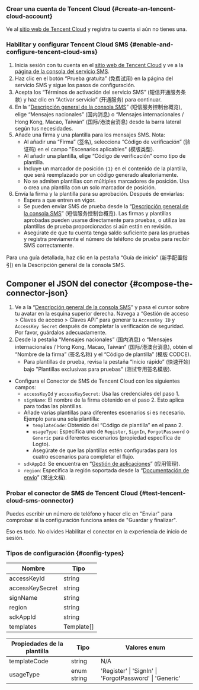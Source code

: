 ### Crear una cuenta de Tencent Cloud \{#create-an-tencent-cloud-account}

Ve al [sitio web de Tencent Cloud](https://cloud.tencent.com/) y registra tu cuenta si aún no tienes una.

### Habilitar y configurar Tencent Cloud SMS \{#enable-and-configure-tencent-cloud-sms}

1. Inicia sesión con tu cuenta en el [sitio web de Tencent Cloud](https://cloud.tencent.com/) y ve a la [página de la consola del servicio SMS](https://cloud.tencent.com/product/sms).
2. Haz clic en el botón “Prueba gratuita” (免费试用) en la página del servicio SMS y sigue los pasos de configuración.
3. Acepta los “Términos de activación del servicio SMS” (短信开通服务条款) y haz clic en “Activar servicio” (开通服务) para continuar.
4. En la “[Descripción general de la consola SMS](https://console.cloud.tencent.com/smsv2)” (短信服务控制台概览), elige “Mensajes nacionales” (国内消息) o “Mensajes internacionales / Hong Kong, Macao, Taiwán” (国际/港澳台消息) desde la barra lateral según tus necesidades.
5. Añade una firma y una plantilla para los mensajes SMS. Nota:
   - Al añadir una “Firma” (签名), selecciona “Código de verificación” (验证码) en el campo "Escenarios aplicables" (模版类型).
   - Al añadir una plantilla, elige “Código de verificación” como tipo de plantilla.
   - Incluye un marcador de posición `{1}` en el contenido de la plantilla, que será reemplazado por un código generado aleatoriamente.
   - No se admiten plantillas con múltiples marcadores de posición. Usa o crea una plantilla con un solo marcador de posición.
6. Envía la firma y la plantilla para su aprobación. Después de enviarlas:
   - Espera a que entren en vigor.
   - Se pueden enviar SMS de prueba desde la “[Descripción general de la consola SMS](https://console.cloud.tencent.com/smsv2)” (短信服务控制台概览). Las firmas y plantillas aprobadas pueden usarse directamente para pruebas, o utiliza las plantillas de prueba proporcionadas si aún están en revisión.
   - Asegúrate de que tu cuenta tenga saldo suficiente para las pruebas y registra previamente el número de teléfono de prueba para recibir SMS correctamente.

Para una guía detallada, haz clic en la pestaña “Guía de inicio” (新手配置指引) en la Descripción general de la consola SMS.

## Componer el JSON del conector \{#compose-the-connector-json}

1. Ve a la “[Descripción general de la consola SMS](https://console.cloud.tencent.com/smsv2)” y pasa el cursor sobre tu avatar en la esquina superior derecha. Navega a “Gestión de acceso > Claves de acceso > Claves API” para generar tu `AccessKey ID` y `AccessKey Secret` después de completar la verificación de seguridad. Por favor, guárdalos adecuadamente.
2. Desde la pestaña “Mensajes nacionales” (国内消息) o “Mensajes internacionales / Hong Kong, Macao, Taiwán” (国际/港澳台消息), obtén el “Nombre de la firma” (签名名称) y el “Código de plantilla” (模版 CODCE).
   - Para plantillas de prueba, revisa la pestaña “Inicio rápido” (快速开始) bajo "Plantillas exclusivas para pruebas" (测试专用签名模版).

- Configura el Conector de SMS de Tencent Cloud con los siguientes campos:
  - `accessKeyId` y `accessKeySecret`: Usa las credenciales del paso 1.
  - `signName`: El nombre de la firma obtenido en el paso 2. Esto aplica para todas las plantillas.
  - Añade varias plantillas para diferentes escenarios si es necesario. Ejemplo para una sola plantilla:
    - `templateCode`: Obtenido del “Código de plantilla” en el paso 2.
    - `usageType`: Especifica uno de `Register`, `SignIn`, `ForgotPassword` o `Generic` para diferentes escenarios (propiedad específica de Logto).
    - Asegúrate de que las plantillas estén configuradas para los cuatro escenarios para completar el flujo.
  - `sdkAppId`: Se encuentra en “[Gestión de aplicaciones](https://console.cloud.tencent.com/smsv2/app-manage)” (应用管理).
  - `region`: Especifica la región soportada desde la “[Documentación de envío](https://cloud.tencent.com/document/api/382/52071#.E5.9C.B0.E5.9F.9F.E5.88.97.E8.A1.A8)” (发送文档).

### Probar el conector de SMS de Tencent Cloud \{#test-tencent-cloud-sms-connector}

Puedes escribir un número de teléfono y hacer clic en "Enviar" para comprobar si la configuración funciona antes de "Guardar y finalizar".

Eso es todo. No olvides <MainSiteUrl href="/connectors/sms-connectors#enable-phone-number-sign-up-or-sign-in">Habilitar el conector en la experiencia de inicio de sesión</MainSiteUrl>.

### Tipos de configuración \{#config-types}

| Nombre          | Tipo       |
| --------------- | ---------- |
| accessKeyId     | string     |
| accessKeySecret | string     |
| signName        | string     |
| region          | string     |
| sdkAppId        | string     |
| templates       | Template[] |

| Propiedades de la plantilla | Tipo        | Valores enum                                            |
| --------------------------- | ----------- | ------------------------------------------------------- |
| templateCode                | string      | N/A                                                     |
| usageType                   | enum string | 'Register' \| 'SignIn' \| 'ForgotPassword' \| 'Generic' |
